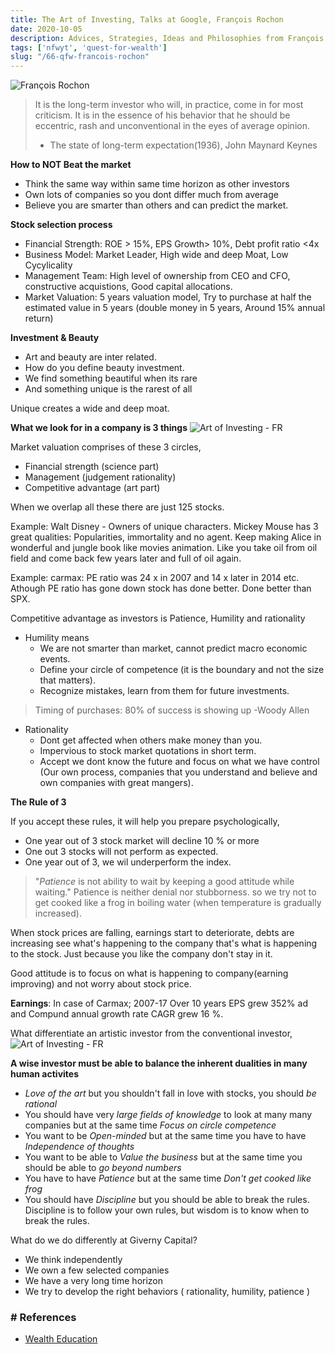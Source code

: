 ```yaml
---
title: The Art of Investing, Talks at Google, François Rochon
date: 2020-10-05
description: Advices, Strategies, Ideas and Philosophies from François Rochon
tags: ['nfwyt', 'quest-for-wealth']
slug: "/66-qfw-francois-rochon"
---
```


![François Rochon](./francois_rochon.png)

> It is the long-term investor who will, in practice, come in for most criticism. It is in the essence of his behavior that he should be eccentric, rash and unconventional in the eyes of average opinion. 
> - The state of long-term expectation(1936), John Maynard Keynes

**How to NOT Beat the market**     

* Think the same way within same time horizon as other investors
* Own lots of companies so you dont differ much from average
* Believe you are smarter than others and can predict the market.


**Stock selection process**     

* Financial Strength: ROE > 15%, EPS Growth> 10%, Debt profit ratio <4x
* Business Model: Market Leader, High wide and deep Moat, Low Cycylicality
* Management Team: High level of ownership from CEO and CFO, constructive acquistions, Good capital allocations.
* Market Valuation: 5 years valuation model, Try to purchase at half the estimated value in 5 years (double money in 5 years, Around 15% annual return)

**Investment & Beauty**     

* Art and beauty are inter related. 
* How do you define beauty investment.
* We find something beautiful when its rare
* And something unique is the rarest of all 

Unique creates a wide and deep moat. 

**What we look for in a company is 3 things**
![Art of Investing - FR](./AoIFR.jpeg)

Market valuation comprises of these 3 circles,     

* Financial strength (science part)
* Management (judgement rationality)
* Competitive advantage (art part) 

When we overlap all these there are just 125 stocks.

Example: Walt Disney - Owners of unique characters. Mickey Mouse has 3 great qualities: Popularities, immortality and no agent. Keep making Alice in wonderful and jungle book like movies animation. Like you take oil from oil field and come back few years later and full of oil again. 

Example: carmax: PE ratio was 24 x in 2007 and 14 x later in 2014 etc. Athough PE ratio has gone down stock has done better. Done better than SPX.

Competitive advantage as investors is Patience, Humility and rationality 
* Humility means
  - We are not smarter than market, cannot predict macro economic events. 
  - Define your circle of competence (it is the boundary and not the size that matters). 
  - Recognize mistakes, learn from them for future investments. 

> Timing of purchases: 80% of success is showing up
> -Woody Allen

* Rationality
  - Dont get affected when others make money than you. 
  - Impervious to stock market quotations in short term. 
  - Accept we dont know the future and focus on what we have control (Our own process, companies that you understand and believe and own companies with great mangers).

**The Rule of 3**     

If you accept these rules, it will help you prepare psychologically,    

* One year out of 3 stock market will decline 10 % or more
* One out 3 stocks will not perform as expected. 
* One year out of 3, we wil underperform the index.

> "*Patience* is not ability to wait by keeping a good attitude while waiting."
Patience is neither denial nor stubborness. so we try not to get cooked like a frog in boiling water (when temperature is gradually increased).

When stock prices are falling, earnings start to deteriorate, debts are increasing see what's happening to the company that's what is happening to the stock. Just because you like the company don't stay in it.  

Good attitude is to focus on what is happening to company(earning improving) and not worry about stock price.     

**Earnings**: In case of Carmax; 2007-17 Over 10 years EPS grew 352% ad and Compund annual growth rate CAGR grew 16 %.

What differentiate an artistic investor from the conventional investor,
![Art of Investing - FR](./AoIFR2.jpeg)

**A wise investor must be able to balance the inherent dualities in many human activites**
* *Love of the art* but you shouldn't fall in love with stocks, you should *be rational*
* You should have very *large fields of knowledge* to look at many many companies but at the same time *Focus on circle competence* 
* You want to be *Open-minded* but at the same time you have to have *Independence of thoughts*
* You want to be able to *Value the business* but at the same time you should be able to *go beyond numbers*
* You have to have *Patience* but at the same time *Don't get cooked like frog*
* You should have *Discipline* but you should be able to break the rules. Discipline is to follow your own rules, but wisdom is to know when to break the rules. 

What do we do differently at Giverny Capital? 
* We think independently 
* We own a few selected companies 
* We have a very long time horizon 
* We try to develop the right behaviors ( rationality, humility, patience )


### # References
* [Wealth Education](../40-wealth-education)